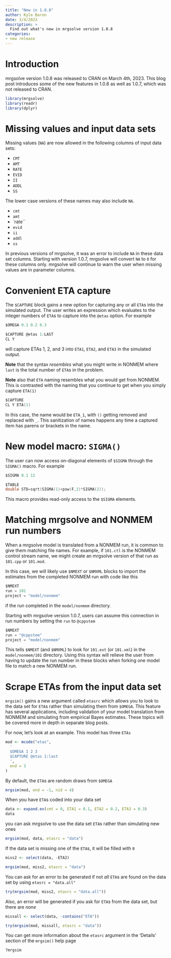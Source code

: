 ```yaml
---
title: "New in 1.0.8"
author: Kyle Baron
date: 3/4/2023
description: > 
  Find out what's new in mrgsolve version 1.0.8
categories:
- new release
---
```


# Introduction

mrgsolve version 1.0.8 was released to CRAN on March 4th, 2023. 
This blog post introduces some of the new features in 1.0.8 
as well as 1.0.7, which was not released to CRAN.


```r
library(mrgsolve)
library(readr)
library(dplyr)
```

# Missing values and input data sets

Missing values (`NA`) are now allowed in the following 
columns of input data sets: 

- `CMT`
- `AMT`
- `RATE`
- `EVID`
- `II`
- `ADDL`
- `SS`

The lower case versions of these names may also include `NA`. 

- `cmt`
- `amt`
- `rate``
- `evid`
- `ii`
- `addl`
- `ss`


In previous versions of mrgsolve, it was an error to 
include `NA` in these data set columns. Starting with 
version 1.0.7, mrgsolve will convert `NA` to `0` for these 
columns only. mrgsolve will continue to warn the user when 
missing values are in parameter columns.


# Convenient ETA capture

The `$CAPTURE` block gains a new option for capturing 
any or all `ETA`s into the simulated output. The user
writes an expression which evaluates to the integer numbers
of `ETA`s to capture into the `@etas` option. For example

```c
$OMEGA 0.1 0.2 0.3

$CAPTURE @etas 1:LAST
CL Y
```

will capture ETAs 1, 2, and 3 into `ETA1`, `ETA2`, and 
`ETA3` in the simulated output. 

**Note** that the syntax 
_resembles_ what you might write in NONMEM where `last`
is the total number of `ETA`s in the problem. 

**Note** also that `ETA` naming resembles what you would get from 
NONMEM. This is contrasted with the naming that you continue
to get when you simply capture `ETA(1)`

```c
$CAPTURE 
CL Y ETA(1)
```

In this case, the name would be `ETA_1`, with `()` getting removed
and replaced with `_`. This sanitization of names happens
any time a captured item has parens or brackets in the name.

# New model macro: `SIGMA()`

The user can now access on-diagonal elements of `$SIGMA` 
through the `SIGMA()` macro. For example

```c
$SIGMA 0.1 12

$TABLE
double STD=sqrt(SIGMA(1)+pow(F,2)*SIGMA(2));
```

This macro provides read-only access to the `$SIGMA` elements.


# Matching mrgsolve and NONMEM run numbers

When a mrgsolve model is translated from a NONMEM run, it is 
common to give them matching file names. For example, if 
`101.ctl` is the NONMEM control stream name, we might create
an mrgsolve version of that run as `101.cpp` or `101.mod`.

In this case, we will likely use `$NMEXT` or `$NMXML` blocks
to import the estimates from the completed NONMEM run with 
code like this

```c
$NMEXT
run = 101
project = "model/nonmem"
```

if the run completed in the `model/nonmem` directory. 

Starting with mrgsolve version 1.0.7, users can assume this 
connection in run numbers by setting the `run` to `@cppstem` 

```c
$NMEXT
run = "@cppstem"
project = "model/nonmem"
```

This tells `$NMEXT` (and `$NMXML`) to look for `101.ext`
(or `101.xml`) in the `model/nonmem/101` directory. Using 
this syntax will relieve the user from having to update 
the run number in these blocks when forking one model file 
to match a new NONMEM run.


# Scrape ETAs from the input data set

`mrgsim()` gains a new argument called `etasrc` which allows 
you to look to the data set for `ETA`s rather than simulating 
them from `$OMEGA`. This feature has several applications, 
including validation of your model translation from NONMEM
and simulating from empirical Bayes estimates. These topics
will be covered more in depth in separate blog posts.

For now, let's look at an example. This model has three `ETAs`

```r
mod <- mcode("etas", 
  '
  $OMEGA 1 2 3
  $CAPTURE @etas 1:last
  ', 
  end = 3
)
```

By default, the `ETA`s are random draws from `$OMEGA`

```r
mrgsim(mod, end = -1, nid = 4) 
```

When you have `ETA`s coded into your data set 

```r
data <- expand.ev(cmt = 0, ETA1 = 0.1, ETA2 = 0.2, ETA3 = 0.3)
data
```

you can ask mrgsolve to use the data set `ETA`s rather than 
simulating new ones

```r
mrgsim(mod, data, etasrc = "data")
```

If the data set is missing one of the `ETA`s, it will be filled
with `0`

```r
miss2 <- select(data, -ETA2)

mrgsim(mod, miss2, etasrc = "data")
```

You can ask for an error to be generated if not _all_ `ETA`s are
found on the data set by using `etasrc = "data.all"`

```r
try(mrgsim(mod, miss2, etasrc = "data.all"))
```

Also, an error will be generated if you ask for `ETA`s from the 
data set, but there are _none_

```r
missall <- select(data, -contains("ETA"))

try(mrgsim(mod, missall, etasrc = "data"))
```

You can get more information about the `etasrc` argument 
in the 'Details' section of the `mrgsim()` help page

```r
?mrgsim
```
















